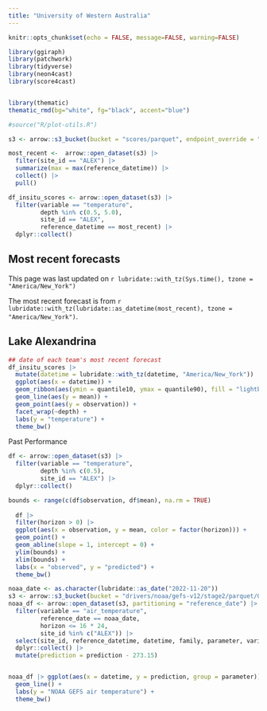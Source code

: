 ```yaml
---
title: "University of Western Australia"
---
```


```r
knitr::opts_chunk$set(echo = FALSE, message=FALSE, warning=FALSE)
```

```r
library(ggiraph)
library(patchwork)
library(tidyverse)
library(neon4cast)
library(score4cast)


library(thematic)
thematic_rmd(bg="white", fg="black", accent="blue")

#source("R/plot-utils.R")


```

```r
s3 <- arrow::s3_bucket(bucket = "scores/parquet", endpoint_override = "s3.flare-forecast.org", anonymous = TRUE)

most_recent <-  arrow::open_dataset(s3) |> 
  filter(site_id == "ALEX") |> 
  summarize(max = max(reference_datetime)) |> 
  collect() |> 
  pull()

df_insitu_scores <- arrow::open_dataset(s3) |> 
  filter(variable == "temperature",
         depth %in% c(0.5, 5.0),
         site_id == "ALEX",
         reference_datetime == most_recent) |> 
  dplyr::collect()

```

## Most recent forecasts

This page was last updated on `r lubridate::with_tz(Sys.time(), tzone = "America/New_York")`

The most recent forecast is from `r lubridate::with_tz(lubridate::as_datetime(most_recent), tzone = "America/New_York")`.

::: panel-tabset
## Lake Alexandrina

```r
## date of each team's most recent forecast
df_insitu_scores |> 
  mutate(datetime = lubridate::with_tz(datetime, "America/New_York")) |> 
  ggplot(aes(x = datetime)) +
  geom_ribbon(aes(ymin = quantile10, ymax = quantile90), fill = "lightblue", color = "lightblue") +
  geom_line(aes(y = mean)) +
  geom_point(aes(y = observation)) +
  facet_wrap(~depth) +
  labs(y = "temperature") +
  theme_bw()
```

Past Performance

```r
df <- arrow::open_dataset(s3) |> 
  filter(variable == "temperature",
         depth %in% c(0.5),
         site_id == "ALEX") |> 
  dplyr::collect() 

bounds <- range(c(df$observation, df$mean), na.rm = TRUE)
  
  df |> 
  filter(horizon > 0) |> 
  ggplot(aes(x = observation, y = mean, color = factor(horizon))) +
  geom_point() +
  geom_abline(slope = 1, intercept = 0) +
  ylim(bounds) +
  xlim(bounds) +
  labs(x = "observed", y = "predicted") +
  theme_bw()

```

```r
noaa_date <- as.character(lubridate::as_date("2022-11-20"))
s3 <- arrow::s3_bucket(bucket = "drivers/noaa/gefs-v12/stage2/parquet/0", endpoint_override = "s3.flare-forecast.org", anonymous = TRUE)
noaa_df <- arrow::open_dataset(s3, partitioning = "reference_date") |> 
  filter(variable == "air_temperature",
         reference_date == noaa_date,
         horizon <= 16 * 24, 
         site_id %in% c("ALEX")) |> 
  select(site_id, reference_datetime, datetime, family, parameter, variable, prediction) |> 
  dplyr::collect() |> 
  mutate(prediction = prediction - 273.15)


noaa_df |> ggplot(aes(x = datetime, y = prediction, group = parameter)) +
  geom_line() +
  labs(y = "NOAA GEFS air temperature") +
  theme_bw()
```
:::
